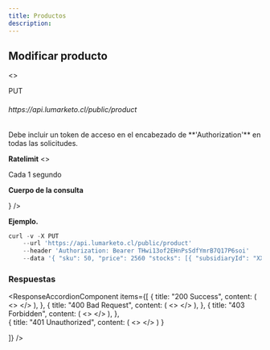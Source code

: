 ```yaml
---
title: Productos
description:
---
```



## Modificar producto

<>
  <div style={{ display: "flex", alignItems: "center", marginTop: 20 }}>
    <div
      style={{
        display: "inline-flex",
        flexDirection: "row",
        backgroundColor: "#674ead",
        border: "none",
        cursor: "default",
        height: "20px",
        outline: "none",
        padding: 0,
        fontSize: "10px",
        fontFamily: "Open Sans, sans-serif",
        whiteSpace: "nowrap",
        alignItems: "center",
        borderRadius: "16px",
        verticalAlign: "middle",
        textDecoration: "none",
        justifyContent: "center",
        width: "auto",
      }}
    >
      <div
        style={{
          cursor: "inherit",
          display: "flex",
          alignItems: "center",
          userSelect: "none",
          whiteSpace: "nowrap",
          paddingLeft: "12px",
          paddingRight: "12px",
          fontWeight: 600,
          color: "#fff",
        }}
      >
        PUT
      </div>
    </div>
    <h6
      style={{
        fontSize: 14,
        height: 30,
        marginLeft: 5,
        textDecoration: "none",
      }}
    >
      https://api.lumarketo.cl/public/product
    </h6>
  </div>
</>
Debe incluir un token de acceso en el encabezado de **'Authorization'** en todas
las solicitudes.

**Ratelimit**
<>
  <p>Cada 1 segundo</p>
</>


**Cuerpo de la consulta**

<ObjectInfoCard title="sku" type="number" description="SKU del producto" />
<ObjectInfoCard
  title="price"
  type="number"
  description="Precio del producto"
  required={false}
/>
<ObjectInfoCard
  title="stocks"
  type="array"
  description="Arreglo con la información de stocks por sucursal"
  required={false}
  content={
    <>
      <ObjectInfoCard
        title="subsidiaryId"
        type="number"
        description="ID de la sucursal"
      />
      <ObjectInfoCard
        title="qty"
        type="number"
        description="Cantidad del producto"
      />
    </>
  }
/>

**Ejemplo.**

```ts showLineNumbers /appDir: true/
curl -v -X PUT
    --url 'https://api.lumarketo.cl/public/product'
    --header 'Authorization: Bearer THwi13of2EHnPsSdfYmrB7Q17P6soi'
    --data '{ "sku": 50, "price": 2560 "stocks": [{ "subsidiaryId": "XXXXXXXXXXXXXXXXXXX", "qty": 6000 }]}'
```

### Respuestas

<ResponseAccordionComponent
  items={[
    {
      title: "200 Success",
      content: (
        <>
          <ObjectInfoCard
            title="success"
            type="boolean"
            description="Indica si la solicitud fue sastifactoria"
            required={false}
          />
          <ObjectInfoCard
            title="message"
            type="string"
            description="Descripción del resultado obtenido"
            required={false}
          />
          <ObjectInfoCard
            title="data"
            type="object"
            description="Por defecto {}"
            required={false}
          />
        </>
      ),
    },
    {
      title: "400 Bad Request",
      content: (
        <>
          <ObjectInfoCard
            title="success"
            type="boolean"
            description="Indica si la solicitud fue sastifactoria"
            required={false}
          />
          <ObjectInfoCard
            title="message"
            type="string"
            description="Descripción del resultado obtenido"
            required={false}
          />
          <ObjectInfoCard
            title="data"
            type="object"
            description="Objecto con el error"
            required={false}
          />
        </>
      ),
    },
    {
      title: "403 Forbidden",
      content: (
        <>
          <ObjectInfoCard
            title="message"
            type="string"
            description="Descripción del resultado obtenido"
            required={false}
          />
        </>
      ),
    },   
    {
      title: "401 Unauthorized",
      content: (
        <>
          <ObjectInfoCard
            title="message"
            type="string"
            description="Descripción del resultado obtenido"
          />
        </>
      )
    }

]}
/>
